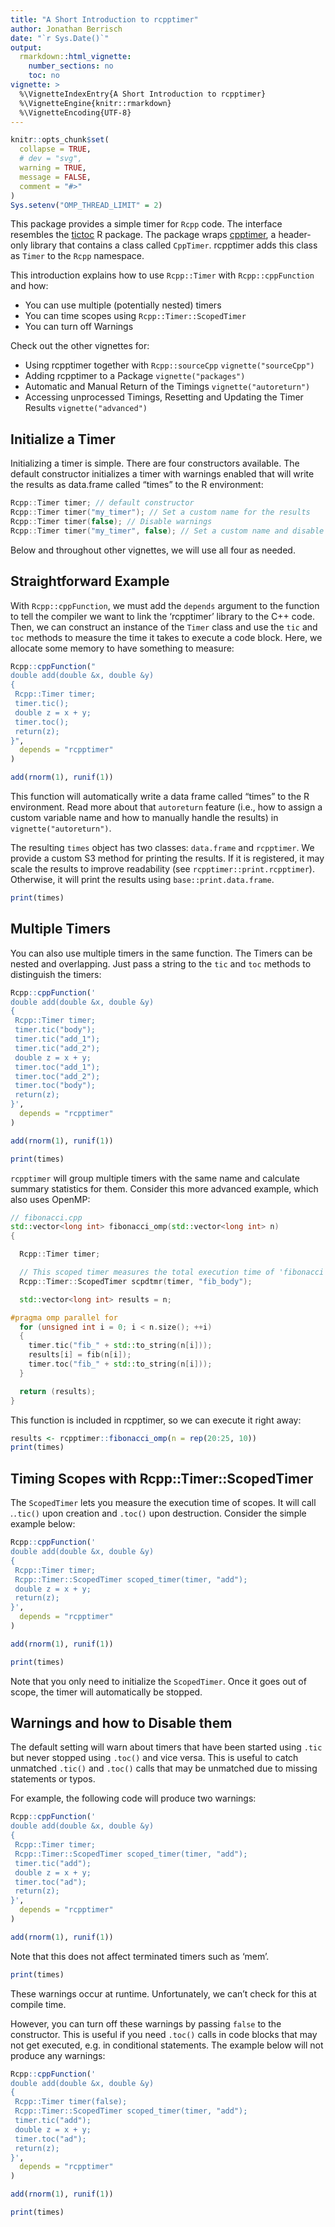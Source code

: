 ```yaml
---
title: "A Short Introduction to rcpptimer"
author: Jonathan Berrisch
date: "`r Sys.Date()`"
output:
  rmarkdown::html_vignette:
    number_sections: no
    toc: no
vignette: >
  %\VignetteIndexEntry{A Short Introduction to rcpptimer}
  %\VignetteEngine{knitr::rmarkdown}
  %\VignetteEncoding{UTF-8}
---
```


```r
knitr::opts_chunk$set(
  collapse = TRUE,
  # dev = "svg",
  warning = TRUE,
  message = FALSE,
  comment = "#>"
)
Sys.setenv("OMP_THREAD_LIMIT" = 2)
```

This package provides a simple timer for `Rcpp` code. The interface resembles the [tictoc](https://CRAN.R-project.org/package=tictoc) R package. The package wraps [cpptimer](https://github.com/BerriJ/cpptimer), a header-only library that contains a class called `CppTimer`. rcpptimer adds this class as `Timer` to the `Rcpp` namespace. 

This introduction explains how to use `Rcpp::Timer` with `Rcpp::cppFunction` and how:

- You can use multiple (potentially nested) timers
- You can time scopes using `Rcpp::Timer::ScopedTimer`
- You can turn off Warnings

Check out the other vignettes for:

- Using rcpptimer together with `Rcpp::sourceCpp` `vignette("sourceCpp")`
- Adding rcpptimer to a Package `vignette("packages")`
- Automatic and Manual Return of the Timings `vignette("autoreturn")`
- Accessing unprocessed Timings, Resetting and Updating the Timer Results `vignette("advanced")`

## Initialize a Timer

Initializing a timer is simple. There are four constructors available. The default constructor initializes a timer with warnings enabled that will write the results as data.frame called "times" to the R environment:

```c++
Rcpp::Timer timer; // default constructor
Rcpp::Timer timer("my_timer"); // Set a custom name for the results
Rcpp::Timer timer(false); // Disable warnings
Rcpp::Timer timer("my_timer", false); // Set a custom name and disable warnings
```
Below and throughout other vignettes, we will use all four as needed.

## Straightforward Example

With `Rcpp::cppFunction`, we must add the `depends` argument to the function to tell the compiler we want to link the 'rcpptimer' library to the C++ code. Then, we can construct an instance of the `Timer` class and use the `tic` and `toc` methods to measure the time it takes to execute a code block. Here, we allocate some memory to have something to measure:

```r
Rcpp::cppFunction("
double add(double &x, double &y)
{
 Rcpp::Timer timer;
 timer.tic();
 double z = x + y;
 timer.toc();
 return(z);
}",
  depends = "rcpptimer"
)

add(rnorm(1), runif(1))
```

This function will automatically write a data frame called "times" to the R environment. Read more about that `autoreturn` feature (i.e., how to assign a custom variable name and how to manually handle the results) in `vignette("autoreturn")`. 

The resulting `times` object has two classes: `data.frame` and `rcpptimer`. We provide a custom S3 method for printing the results. If it is registered, it may scale the results to improve readability (see `rcpptimer::print.rcpptimer`). Otherwise, it will print the results using  `base::print.data.frame`.

```r
print(times)
```

## Multiple Timers

You can also use multiple timers in the same function. The Timers can be nested and overlapping. Just pass a string to the `tic` and `toc` methods to distinguish the timers:

```r
Rcpp::cppFunction('
double add(double &x, double &y)
{
 Rcpp::Timer timer;
 timer.tic("body");
 timer.tic("add_1");
 timer.tic("add_2");
 double z = x + y;
 timer.toc("add_1");
 timer.toc("add_2");
 timer.toc("body");
 return(z);
}',
  depends = "rcpptimer"
)

add(rnorm(1), runif(1))

print(times)
```

`rcpptimer` will group multiple timers with the same name and calculate summary statistics for them. Consider this more advanced example, which also uses OpenMP:

```c++
// fibonacci.cpp
std::vector<long int> fibonacci_omp(std::vector<long int> n)
{

  Rcpp::Timer timer;

  // This scoped timer measures the total execution time of 'fibonacci'
  Rcpp::Timer::ScopedTimer scpdtmr(timer, "fib_body");

  std::vector<long int> results = n;

#pragma omp parallel for
  for (unsigned int i = 0; i < n.size(); ++i)
  {
    timer.tic("fib_" + std::to_string(n[i]));
    results[i] = fib(n[i]);
    timer.toc("fib_" + std::to_string(n[i]));
  }

  return (results);
}
```

This function is included in rcpptimer, so we can execute it right away: 

```r
results <- rcpptimer::fibonacci_omp(n = rep(20:25, 10))
print(times)
```

## Timing Scopes with Rcpp::Timer::ScopedTimer

The `ScopedTimer` lets you measure the execution time of scopes. It will call .`.tic()` upon creation and `.toc()` upon destruction. Consider the simple example below:

```r
Rcpp::cppFunction('
double add(double &x, double &y)
{
 Rcpp::Timer timer;
 Rcpp::Timer::ScopedTimer scoped_timer(timer, "add");
 double z = x + y;
 return(z);
}',
  depends = "rcpptimer"
)

add(rnorm(1), runif(1))

print(times)
```

Note that you only need to initialize the `ScopedTimer`. Once it goes out of scope, the timer will automatically be stopped.

## Warnings and how to Disable them

The default setting will warn about timers that have been started using `.tic` but never stopped using `.toc()` and vice versa. This is useful to catch unmatched `.tic()` and `.toc()` calls that may be unmatched due to missing statements or typos.

For example, the following code will produce two warnings:

```r
Rcpp::cppFunction('
double add(double &x, double &y)
{
 Rcpp::Timer timer;
 Rcpp::Timer::ScopedTimer scoped_timer(timer, "add");
 timer.tic("add");
 double z = x + y;
 timer.toc("ad");
 return(z);
}',
  depends = "rcpptimer"
)

add(rnorm(1), runif(1))
```

Note that this does not affect terminated timers such as 'mem'. 

```r
print(times)
```

These warnings occur at runtime. Unfortunately, we can't check for this at compile time.

However, you can turn off these warnings by passing `false` to the constructor. This is useful if you need `.toc()` calls in code blocks that may not get executed, e.g. in conditional statements. The example below will not produce any warnings:

```r
Rcpp::cppFunction('
double add(double &x, double &y)
{
 Rcpp::Timer timer(false);
 Rcpp::Timer::ScopedTimer scoped_timer(timer, "add");
 timer.tic("add");
 double z = x + y;
 timer.toc("ad");
 return(z);
}',
  depends = "rcpptimer"
)

add(rnorm(1), runif(1))

print(times)
```